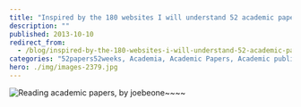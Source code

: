 ```yaml
---
title: "Inspired by the 180 websites I will understand 52 academic papers in 52 weeks"
description: ""
published: 2013-10-10
redirect_from:
  - /blog/inspired-by-the-180-websites-i-will-understand-52-academic-papers-in-52-weeks/swizec/6365
categories: "52papers52weeks, Academia, Academic Papers, Academic publishing, Learning, Personal, Reading"
hero: ./img/images-2379.jpg
---
```


_![]()![]()_![Reading academic papers, by joebeone](./img/images-2379.jpg "Reading academic papers, by joebeone")![]()![]()![]()~~~~![]()
